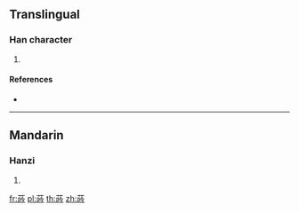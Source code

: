 {{character info/new}}
==Translingual==

===Han character===
{{Han char|rn=140|rad=艸|as=07|sn=13|four=44627|canj=TRON}}

# {{defn|Han|sort=艸07}}

====References====
* {{Han ref|kx=1032.100|dkj=30998|dj=1491.210|hdz=53219.050|uh=8376|ud=33654|bh=D779|bd=55161}}

----

==Mandarin==

===Hanzi===
{{cmn-hanzi|pin=[[yín]] ([[yin2]])|wg=yin<sup>2</sup>}}

# {{defn|lang=cmn|sort=艸07}}

[[fr:荶]]
[[pl:荶]]
[[th:荶]]
[[zh:荶]]